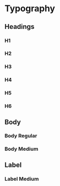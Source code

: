 
<Meta title="Typeset" />

# Typography

## Headings

### H1
<Typeset
    fontSizes={[40]}
    fontWeight={600}
    lineHeight="150%"
    sampleText="Aa — Explore The World."
    fontFamily="Inter, sans-serif"
/>

### H2
<Typeset
    fontSizes={[32]}
    fontWeight={600}
    sampleText="Aa — Explore the world."
    fontFamily="Inter, sans-serif"
/>

<Typeset
    fontSizes={[32]}
    fontWeight={700}
    sampleText="Aa — Explore the world."
    fontFamily="Inter, sans-serif"
/>

### H3
<Typeset
    fontSizes={[24]}
    fontWeight={700}
    sampleText="Aa — Explore the world."
    fontFamily="Inter, sans-serif"
/>

### H4
<Typeset
    fontSizes={[18]}
    fontWeight={500}
    sampleText="Aa — Explore the world."
    fontFamily="Inter, sans-serif"
/>

<Typeset
    fontSizes={[18]}
    fontWeight={600}
    sampleText="Aa — Explore the world."
    fontFamily="Inter, sans-serif"
/>

### H5
<Typeset
    fontSizes={[16]}
    fontWeight={600}
    sampleText="Aa — Explore the world."
    fontFamily="Inter, sans-serif"
/>

### H6
<Typeset
    fontSizes={[14]}
    fontWeight={500}
    sampleText="Aa — Explore the world."
    fontFamily="Inter, sans-serif"
/>

## Body

### Body Regular
<Typeset
    fontSizes={[14]}
    fontWeight={400}
    lineHeight="175%"
    sampleText="Aa — Lorem ipsum dolor sit amet, consectetur adipiscing elit."
    fontFamily="Inter, sans-serif"
/>

### Body Medium
<Typeset
    fontSizes={[14]}
    fontWeight={500}
    lineHeight="175%"
    sampleText="Aa — Lorem ipsum dolor sit amet, consectetur adipiscing elit."
    fontFamily="Inter, sans-serif"
/>

## Label

### Label Medium
<Typeset
    fontSizes={[12]}
    fontWeight={500}
    lineHeight="24px"
    sampleText="Aa — Label"
    fontFamily="Inter, sans-serif"
/>

<Typeset
    fontSizes={[12]}
    fontWeight={500}
    lineHeight="24px"
    sampleText="AA — LABEL"
    fontFamily="Inter, sans-serif"
/>
